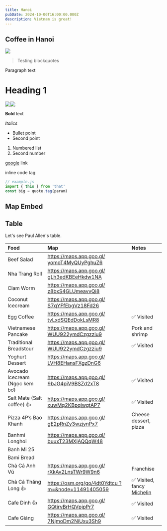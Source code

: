 ```yaml
---
title: Hanoi
pubDate: 2024-10-06T16:00:00.000Z
description: Vietnam is great!
---
```


## Coffee in Hanoi

![](https://res.cloudinary.com/dbifqlg1w/image/upload/v1727434783/travels/hanoi/DSC_3311_xvofsz.jpg)

> Testing blockquotes

Paragraph text

# Heading 1

![](https://res.cloudinary.com/dbifqlg1w/image/upload/v1727435028/travels/hanoi/DSC_3337_zprxhy.jpg)![](https://res.cloudinary.com/dbifqlg1w/image/upload/v1727435026/travels/hanoi/DSC_3342_ismlhk.jpg)

**Bold** text

*Italics*

* Bullet point
* Second point

1. Numbered list
2. Second number

[google](https://google.com) link

inline code tag

```javascript
// example.js
import { this } from 'that'
const big = quote.tag(param)
```

## Map Embed

<Map gpsCoordinates="30 19 41N, 35 26 20E" />

<Map gpsCoordinates="30 19 18.83 N, 35 28 43.82 E" mapType="GoogleSearch" />

<Map gpsCoordinates="32 4 9.71 N, 34 45 46.05 E" mapType="GoogleGPS" />

<Map mapType="GoogleGeneral" />

## Table

Let's see Paul Allen's table.

| **Food**                       | **Map**                                                                                                 | **Notes**                                                                                                        |
| :----------------------------- | :------------------------------------------------------------------------------------------------------ | :--------------------------------------------------------------------------------------------------------------- |
| Beef Salad                     | [https://maps.app.goo.gl/ yomoT4MyQUyPghuZ6](https://maps.app.goo.gl/yomoT4MyQUyPghuZ6)                 |                                                                                                                  |
| Nha Trang Roll                 | [https://maps.app.goo.gl/ gLh3edKBEeHkdw1NA](https://maps.app.goo.gl/gLh3edKBEeHkdw1NA)                 |                                                                                                                  |
| Clam Worm                      | [https://maps.app.goo.gl/ z8bxS4GLUmeavvQi8](https://maps.app.goo.gl/z8bxS4GLUmeavvQi8)                 |                                                                                                                  |
| Coconut Icecream               | [https://maps.app.goo.gl/ S7qYFfEbgVz18Fd26](https://maps.app.goo.gl/S7qYFfEbgVz18Fd26)                 |                                                                                                                  |
| Egg Coffee                     | [https://maps.app.goo.gl/ tvLxdSQEdDokLsMR8](https://maps.app.goo.gl/tvLxdSQEdDokLsMR8)                 | ✅ Visited                                                                                                        |
| Vietnamese Pancake             | [https://maps.app.goo.gl/ WUU922ymdCzgzziu9](https://maps.app.goo.gl/WUU922ymdCzgzziu9)                 | Pork and shrimp                                                                                                  |
| Traditional Breadstour         | [https://maps.app.goo.gl/ WUU922ymdCzgzziu9](https://maps.app.goo.gl/WUU922ymdCzgzziu9)                 | ✅ Visited                                                                                                        |
| Yoghurt Dessert                | [https://maps.app.goo.gl/ LVH8EHansFXgzDnG6](https://maps.app.goo.gl/LVH8EHansFXgzDnG6)                 |                                                                                                                  |
| Avocado Icecream (Ngọc kem bơ) | [https://maps.app.goo.gl/ 9bJG4piV9BSZd2xT8](https://maps.app.goo.gl/9bJG4piV9BSZd2xT8)                 | ✅ Visited                                                                                                        |
| Salt Mate (Salt coffee) 👍     | [https://maps.app.goo.gl/ xuwMq2KBpqiwgtAP7](https://maps.app.goo.gl/xuwMq2KBpqiwgtAP7)                 | ✅ Visited                                                                                                        |
| Pizza 4P’s Bao Khanh           | [https://maps.app.goo.gl/ gE2pRnZy3wzjynPx7](https://maps.app.goo.gl/gE2pRnZy3wzjynPx7)                 | Cheese dessert, pizza                                                                                            |
| Banhmi Longhoi                 | [https://maps.app.goo.gl/ buuxT23MXjAQQqW48](https://maps.app.goo.gl/buuxT23MXjAQQqW48)                 |                                                                                                                  |
| Banh Mi 25                     |                                                                                                         |                                                                                                                  |
| Bami Bread                     |                                                                                                         |                                                                                                                  |
| Chả Cá Anh Vũ                  | [https://maps.app.goo.gl/ rXkAv2LnsTWr9W9n6](https://maps.app.goo.gl/rXkAv2LnsTWr9W9n6)                 | Franchise                                                                                                        |
| Chả Cá Thăng Long 👍           | [https://osm.org/go/4dt0Ydtcu ?m=\&node=11491405059](https://osm.org/go/4dt0Ydtcu?m=\&node=11491405059) | ✅ Visited, fancy [Michelin](https://guide.michelin.com/sg/en/ha-noi/ha-noi_2974158/restaurant/cha-ca-thang-long) |
| Cafe Dinh 👍                   | [https://maps.app.goo.gl/ GQtirvBrHQVpjpPr7](https://maps.app.goo.gl/GQtirvBrHQVpjpPr7)                 | ✅ Visited                                                                                                        |
| Cafe Giảng                     | [https://maps.app.goo.gl/ 7NjmoDm2NiUxu3Sh9](https://maps.app.goo.gl/7NjmoDm2NiUxu3Sh9)                 | ✅ Visited                                                                                                        |
